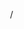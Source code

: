 <includeonly>&nbsp;/</span> <span class="nowrap"></includeonly><noinclude>{{documentation}}<!-- 在 /doc 加入分類和interwiki --></noinclude>